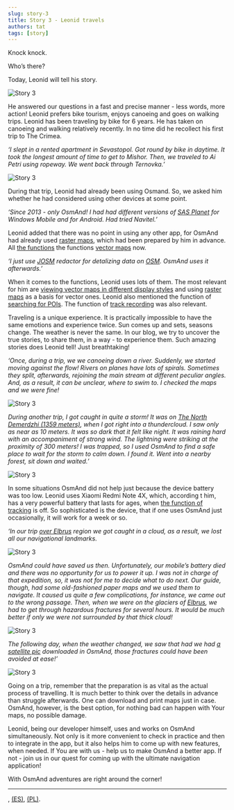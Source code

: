 ```yaml
---
slug: story-3
title: Story 3 - Leonid travels
authors: tat
tags: [story]
---
```


Knock knock.

Who’s there?

Today, Leonid will tell his story. 

![Story 3](./story-3-8.jpg)

<!--truncate-->


He answered our questions in a fast and precise manner - less words, more action! Leonid prefers bike tourism, enjoys canoeing and goes on walking trips. Leonid has been traveling by bike for 6 years. He has taken on canoeing and walking relatively recently. In no time did he recollect his first trip to The Crimea.

_‘I slept in a rented apartment in Sevastopol. Got round by bike in daytime. It took the longest amount of time to get to Mishor. Then, we traveled to Ai Petri using ropeway. We went back through Ternovka.’_

![Story 3](./story-3-2.jpg)

During that trip, Leonid had already been using Osmand. So, we asked him whether he had considered using other devices at some point.

_‘Since 2013 - only OsmAnd! I had had different versions of <a href="https://support.smartptt.com/hc/en-us/articles/360000807934-How-to-create-Offline-Map?mobile_site=true">SAS Planet</a> for Windows Mobile and for Android. Had tried Navitel.’_

Leonid added that there was no point in using any other app, for OsmAnd had already used <a href="https://osmand.net/features/online-maps-plugin">raster maps</a>, which had been prepared by him in advance. All <a href="https://osmand.net/features">the functions</a> the functions <a href="https://osmand.net/features/start#Ways_to_download_maps">vector maps</a> now.

_‘I just use <a href="https://josm.openstreetmap.de/">JOSM</a> redactor for detalizing data on  <a href="https://www.openstreetmap.org">OSM</a>. OsmAnd uses it afterwards.’_

When it comes to the functions, Leonid uses lots of them. The most relevant for him are <a href="https://osmand.net/features/start#Types_maps">viewing vector maps in different display styles</a> and using <a href="https://osmand.net/features/online-maps-plugin">raster maps</a> as a basis for vector ones. Leonid also mentioned the function of <a href="https://osmand.net/features/find-something-on-map#Find_Points_of_Interest">searching for POIs</a>. The function of <a href="https://osmand.net/features/trip-recording-plugin">track recording</a> was also relevant.

Traveling is a unique experience. It is practically impossible to have the same emotions and experience twice. Sun comes up and sets, seasons change. The weather is never the same. In our blog, we try to uncover the true stories, to share them, in a way - to experience them. Such amazing stories does Leonid tell! Just breathtaking!

_‘Once, during a trip, we we canoeing down a river. Suddenly, we started moving against the flow! Rivers on planes have lots of spirals. Sometimes they split, afterwards, rejoining the main stream at different peculiar angles. And, as a result, it can be unclear, where to swim to. I checked the maps and we were fine!_

![Story 3](./story-3-3.jpg)

_During another trip, I got caught in quite a storm! It was on [The North Demerdzhi (1359 meters)](https://en.wikipedia.org/wiki/Valley_of_Ghosts_(Crimea)), when I got right into a thundercloud. I saw only as near as 10 meters. It was so dark that it felt like night. It was raining hard with an accompaniment of strong wind. The lightning were striking at the proximity of 300 meters! I was trapped, so I used OsmAnd to find a safe place to wait for the storm to calm down. I found it. Went into a nearby forest, sit down and waited.’_

![Story 3](./story-3-4.jpg)

In some situations OsmAnd did not help just because the device battery was too low. Leonid uses Xiaomi Redmi Note 4X, which, according t him, has a very powerful battery that lasts for ages, when <a href="https://osmand.net/features/trip-recording-plugin">the function of tracking</a> is off. So sophisticated is the device, that if one uses OsmAnd just occasionally, it will work for a week or so.

_‘In our trip <a href="https://en.wikipedia.org/wiki/Mount_Elbrus">over Elbrus</a> region we got caught in a cloud, as a result, we lost all our navigational landmarks._

![Story 3](./story-3-7.jpg)

_OsmAnd could have saved us then. Unfortunately, our mobile’s battery died and there was no opportunity for us to power it up. I was not in charge of that expedition, so, it was not for me to decide what to do next. Our guide, though, had some old-fashioned paper maps and we used them to navigate. It caused us quite a few complications, for instance, we came out to the wrong passage. Then, when we were on the glaciers of <a href="https://en.wikipedia.org/wiki/Mount_Elbrus">Elbrus</a>, we had to get through hazardous fractures for several hours. It would be much better if only we were not surrounded by that thick cloud!_

![Story 3](./story-3-6.jpg)

_The following day, when the weather changed, we saw that had we had <a href="https://osmand.net/features/online-maps-plugin">a satellite pic</a> downloaded in OsmAnd, those fractures could have been avoided at ease!’_

![Story 3](./story-3-10.jpg)

Going on a trip, remember that the preparation is as vital as the actual process of travelling. It is much better to think over the details in advance than struggle afterwards. One can download and print maps just in case. OsmAnd, however, is the best option, for nothing bad can happen with Your maps, no possible damage.

Leonid, being our developer himself, uses and works on OsmAnd simultaneously. Not only is it more convenient to check in practice and then to integrate in the app, but it also helps him to come up with new features, when needed. If You are with us - help us to make OsmAnd a better app. If not - join us in our quest for coming up with the ultimate navigation application!

With OsmAnd adventures are right around the corner!

_________________________________________________

<AndroidStore/> <AppleStore/>

<LinksSocial/>
 <LinksTelegram/>, <a href="https://t.me/osmand_es">(ES)</a>, <a href="https://t.me/osmand_pl">(PL)</a>.